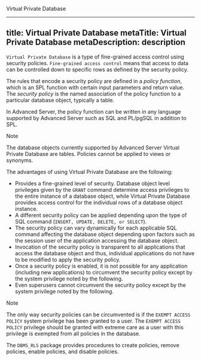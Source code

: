 <div id="virtual_private_database">

<div class="index">

Virtual Private Database

</div>

</div>

---
title: Virtual Private Database
metaTitle: Virtual Private Database
metaDescription: description
---

`Virtual Private Database` is a type of fine-grained access control
using security policies. `Fine-grained access control` means that access
to data can be controlled down to specific rows as defined by the
security policy.

The rules that encode a security policy are defined in a *policy
function*, which is an SPL function with certain input parameters and
return value. The *security policy* is the named association of the
policy function to a particular database object, typically a table.

In Advanced Server, the policy function can be written in any language
supported by Advanced Server such as SQL and PL/pgSQL in addition to
SPL.

<div class="note">

<div class="title">

Note

</div>

The database objects currently supported by Advanced Server Virtual
Private Database are tables. Policies cannot be applied to views or
synonyms.

</div>

The advantages of using Virtual Private Database are the following:

  - Provides a fine-grained level of security. Database object level
    privileges given by the `GRANT` command determine access privileges
    to the entire instance of a database object, while Virtual Private
    Database provides access control for the individual rows of a
    database object instance.
  - A different security policy can be applied depending upon the type
    of SQL command (`INSERT, UPDATE, DELETE, or SELECT`).
  - The security policy can vary dynamically for each applicable SQL
    command affecting the database object depending upon factors such as
    the session user of the application accessing the database object.
  - Invocation of the security policy is transparent to all applications
    that access the database object and thus, individual applications do
    not have to be modified to apply the security policy.
  - Once a security policy is enabled, it is not possible for any
    application (including new applications) to circumvent the security
    policy except by the system privilege noted by the following.
  - Even superusers cannot circumvent the security policy except by the
    system privilege noted by the following.

<div class="note">

<div class="title">

Note

</div>

The only way security policies can be circumvented is if the `EXEMPT
ACCESS POLICY` system privilege has been granted to a user. The `EXEMPT
ACCESS POLICY` privilege should be granted with extreme care as a user
with this privilege is exempted from all policies in the database.

</div>

The `DBMS_RLS` package provides procedures to create policies, remove
policies, enable policies, and disable policies.
